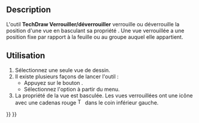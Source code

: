 <languages/>

{{Docnav/fr
|[[TechDraw_ExtensionShortenLine/fr|Raccourcir]]
|[[TechDraw_ExtensionPositionSectionView/fr|Positionner une vue en coupe]]
|[[TechDraw_Workbench/fr|Atelier TechDraw]]
|IconL=TechDraw_ExtensionShortenLine.svg
|IconR=TechDraw_ExtensionPositionSectionView.svg
|IconC=Workbench_TechDraw.svg
}}

{{GuiCommand/fr
|Name=TechDraw ExtensionLockUnlockView
|Name/fr=TechDraw Verrouiller/déverrouiller
|MenuLocation=TechDraw → Extensions : attributs/modifications → Verrouiller/déverrouiller les vues
|Workbenches=[[TechDraw_Workbench/fr|TechDraw]]
|Shortcut=
|Version=0.20
|SeeAlso=
}}

==Description==

L'outil '''TechDraw Verrouiller/déverrouiller''' verrouille ou déverrouille la position d'une vue en basculant sa propriété {{PropertyData|Lock Position}}. Une vue verrouillée a une position fixe par rapport à la feuille ou au groupe auquel elle appartient.

<span id="Usage"></span>
==Utilisation==

# Sélectionnez une seule vue de dessin.
# Il existe plusieurs façons de lancer l'outil :
#* Appuyez sur le bouton {{Button|[[Image:TechDraw_ExtensionLockUnlockView.svg|16px]] [[TechDraw_ExtensionLockUnlockView/fr|Verrouiller/déverrouiller la vue]]}}.
#* Sélectionnez l'option {{MenuCommand|TechDraw → Extensions : attributs/modifications → [[Image:TechDraw_ExtensionLockUnlockView.svg|16px]] Verrouiller/déverrouiller les vues}} à partir du menu.
# La propriété {{PropertyData|Lock Position}} de la vue est basculée. Les vues verrouillées ont une icône avec une cadenas rouge [[Image:TechDraw_Lock.svg|16px]] dans le coin inférieur gauche.


{{Docnav/fr
|[[TechDraw_ExtensionShortenLine/fr|Raccourcir]]
|[[TechDraw_ExtensionPositionSectionView/fr|Positionner une vue en coupe]]
|[[TechDraw_Workbench/fr|Atelier TechDraw]]
|IconL=TechDraw_ExtensionShortenLine.svg
|IconR=TechDraw_ExtensionPositionSectionView.svg
|IconC=Workbench_TechDraw.svg
}}

{{TechDraw_Tools_navi{{#translation:}}}}
{{Userdocnavi{{#translation:}}}}